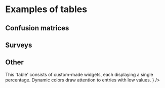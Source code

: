 
<Meta title="Gallery/Tables" />

# Examples of tables

## Confusion matrices

<Canvas>
    <Story name="confusion matrix">
        <Controller generator={generateConfusionTableData} chart={ConfusionTableChart} />
    </Story>
</Canvas>

## Surveys

<Canvas>
    <Story name="survey table">
        <Controller
            generator={generateHeatTableData}
            chart={HeatTableChart}
            steps={['title', 'subtitle', 'grid', 'A', 'B', 'C', 'D', 'E', 'F', 'download']}
        />
    </Story>
</Canvas>

## Other

<Canvas>
    <Story name="single values">
        <Controller
            generator={generateSingleValuesData}
            chart={SingleValuesChart}
            comment={
                <span>
                    This 'table' consists of custom-made widgets, each displaying a single
                    percentage. Dynamic colors draw attention to entries with low values.
                </span>
            }
        />
    </Story>
</Canvas>
